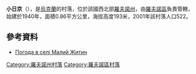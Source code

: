 {{coord|50|40|36|N|26|20|31|E|scale:30000|display=title}}

'''小日京'''（{{lang-uk|Малий Житин}}），是[[烏克蘭|烏克蘭]]的村落，位於該國西北部[[羅夫諾州|羅夫諾州]]，由[[羅夫諾區|羅夫諾區]]負責管轄，始建於1940年，面積0.86平方公里，海拔高度193米，2001年該村落人口522。

==參考資料==
* [http://weather.in.ua/ua/rovenskaja/14661 Погода в селі Малий Житин] {{Wayback|url=http://weather.in.ua/ua/rovenskaja/14661 |date=20111216205130 }}

{{DEFAULTSORT:Малий Житин}}
[[Category:羅夫諾州村落|Category:羅夫諾州村落]]
[[Category:羅夫諾區村落|Category:羅夫諾區村落]]


{{Rivne-geo-stub}}
